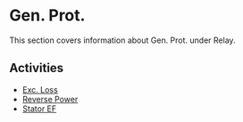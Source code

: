 # Gen. Prot.

This section covers information about Gen. Prot. under Relay.

## Activities

- [Exc. Loss](/docs/relay/gen-prot/exc-loss)
- [Reverse Power](/docs/relay/gen-prot/reverse-power)
- [Stator EF](/docs/relay/gen-prot/stator-ef)
